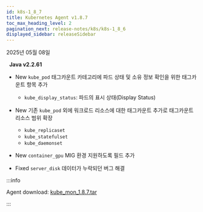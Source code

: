 ```yaml
---
id: k8s-1_8_7
title: Kubernetes Agent v1.8.7
toc_max_heading_level: 2
pagination_next: release-notes/k8s/k8s-1_8_6
displayed_sidebar: releaseSidebar
---
```


2025년 05월 08일 

&nbsp; **Java v2.2.61**

- <Status priority='1'>New</Status> `kube_pod` 태그카운트 카테고리에 파드 상태 및 소유 정보 확인을 위한 태그카운트 항목 추가

    - `kube_display_status`: 파드의 표시 상태(Display Status)

- <Status priority='1'>New</Status> 기존 `kube_pod` 외에 워크로드 리소스에 대한 태그카운트 추가로 태그카운트 리소스 범위 확장

    - `kube_replicaset`
    - `kube_statefulset`
    - `kube_daemonset`

- <Status priority='1'>New</Status> `container_gpu` MIG 환경 지원하도록 필드 추가

- <Status priority='0'>Fixed</Status> `server_disk` 데이터가 누락되던 버그 해결

:::info

Agent download: [kube_mon_1.8.7.tar](https://repo.whatap.io/docker/kube_mon_1.8.7.tar)

:::